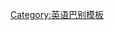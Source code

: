 {{User language-0|en|This user does not understand [[:Category:en 使用者|English]].|英语}}<noinclude>
[[Category:英语巴别模板]]
</noinclude>